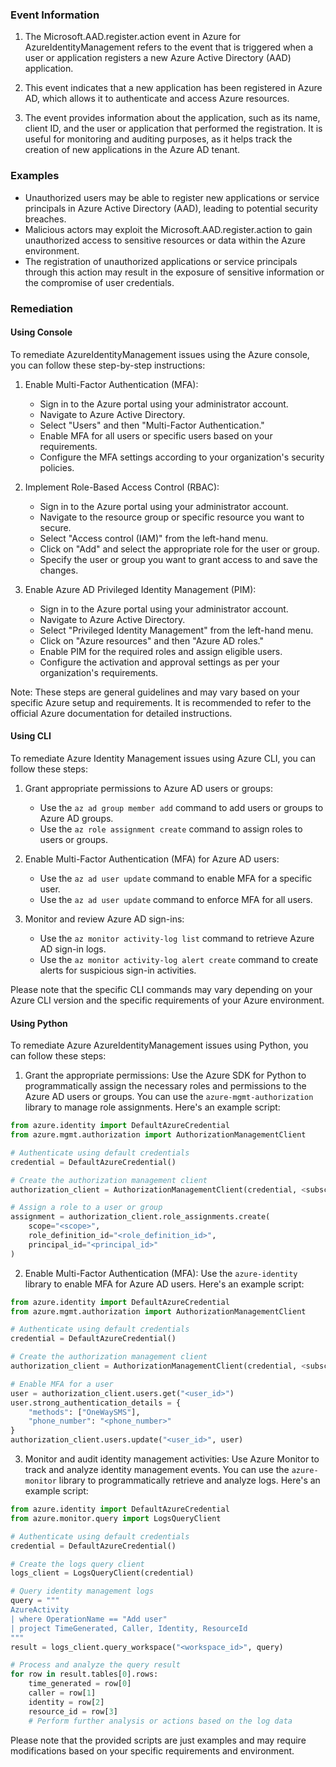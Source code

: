 
### Event Information

1. The Microsoft.AAD.register.action event in Azure for AzureIdentityManagement refers to the event that is triggered when a user or application registers a new Azure Active Directory (AAD) application.

2. This event indicates that a new application has been registered in Azure AD, which allows it to authenticate and access Azure resources.

3. The event provides information about the application, such as its name, client ID, and the user or application that performed the registration. It is useful for monitoring and auditing purposes, as it helps track the creation of new applications in the Azure AD tenant.


### Examples

- Unauthorized users may be able to register new applications or service principals in Azure Active Directory (AAD), leading to potential security breaches.
- Malicious actors may exploit the Microsoft.AAD.register.action to gain unauthorized access to sensitive resources or data within the Azure environment.
- The registration of unauthorized applications or service principals through this action may result in the exposure of sensitive information or the compromise of user credentials.

### Remediation

#### Using Console

To remediate AzureIdentityManagement issues using the Azure console, you can follow these step-by-step instructions:

1. Enable Multi-Factor Authentication (MFA):
   - Sign in to the Azure portal using your administrator account.
   - Navigate to Azure Active Directory.
   - Select "Users" and then "Multi-Factor Authentication."
   - Enable MFA for all users or specific users based on your requirements.
   - Configure the MFA settings according to your organization's security policies.

2. Implement Role-Based Access Control (RBAC):
   - Sign in to the Azure portal using your administrator account.
   - Navigate to the resource group or specific resource you want to secure.
   - Select "Access control (IAM)" from the left-hand menu.
   - Click on "Add" and select the appropriate role for the user or group.
   - Specify the user or group you want to grant access to and save the changes.

3. Enable Azure AD Privileged Identity Management (PIM):
   - Sign in to the Azure portal using your administrator account.
   - Navigate to Azure Active Directory.
   - Select "Privileged Identity Management" from the left-hand menu.
   - Click on "Azure resources" and then "Azure AD roles."
   - Enable PIM for the required roles and assign eligible users.
   - Configure the activation and approval settings as per your organization's requirements.

Note: These steps are general guidelines and may vary based on your specific Azure setup and requirements. It is recommended to refer to the official Azure documentation for detailed instructions.

#### Using CLI

To remediate Azure Identity Management issues using Azure CLI, you can follow these steps:

1. Grant appropriate permissions to Azure AD users or groups:
   - Use the `az ad group member add` command to add users or groups to Azure AD groups.
   - Use the `az role assignment create` command to assign roles to users or groups.

2. Enable Multi-Factor Authentication (MFA) for Azure AD users:
   - Use the `az ad user update` command to enable MFA for a specific user.
   - Use the `az ad user update` command to enforce MFA for all users.

3. Monitor and review Azure AD sign-ins:
   - Use the `az monitor activity-log list` command to retrieve Azure AD sign-in logs.
   - Use the `az monitor activity-log alert create` command to create alerts for suspicious sign-in activities.

Please note that the specific CLI commands may vary depending on your Azure CLI version and the specific requirements of your Azure environment.

#### Using Python

To remediate Azure AzureIdentityManagement issues using Python, you can follow these steps:

1. Grant the appropriate permissions: Use the Azure SDK for Python to programmatically assign the necessary roles and permissions to the Azure AD users or groups. You can use the `azure-mgmt-authorization` library to manage role assignments. Here's an example script:

```python
from azure.identity import DefaultAzureCredential
from azure.mgmt.authorization import AuthorizationManagementClient

# Authenticate using default credentials
credential = DefaultAzureCredential()

# Create the authorization management client
authorization_client = AuthorizationManagementClient(credential, <subscription_id>)

# Assign a role to a user or group
assignment = authorization_client.role_assignments.create(
    scope="<scope>",
    role_definition_id="<role_definition_id>",
    principal_id="<principal_id>"
)
```

2. Enable Multi-Factor Authentication (MFA): Use the `azure-identity` library to enable MFA for Azure AD users. Here's an example script:

```python
from azure.identity import DefaultAzureCredential
from azure.mgmt.authorization import AuthorizationManagementClient

# Authenticate using default credentials
credential = DefaultAzureCredential()

# Create the authorization management client
authorization_client = AuthorizationManagementClient(credential, <subscription_id>)

# Enable MFA for a user
user = authorization_client.users.get("<user_id>")
user.strong_authentication_details = {
    "methods": ["OneWaySMS"],
    "phone_number": "<phone_number>"
}
authorization_client.users.update("<user_id>", user)
```

3. Monitor and audit identity management activities: Use Azure Monitor to track and analyze identity management events. You can use the `azure-monitor` library to programmatically retrieve and analyze logs. Here's an example script:

```python
from azure.identity import DefaultAzureCredential
from azure.monitor.query import LogsQueryClient

# Authenticate using default credentials
credential = DefaultAzureCredential()

# Create the logs query client
logs_client = LogsQueryClient(credential)

# Query identity management logs
query = """
AzureActivity
| where OperationName == "Add user"
| project TimeGenerated, Caller, Identity, ResourceId
"""
result = logs_client.query_workspace("<workspace_id>", query)

# Process and analyze the query result
for row in result.tables[0].rows:
    time_generated = row[0]
    caller = row[1]
    identity = row[2]
    resource_id = row[3]
    # Perform further analysis or actions based on the log data
```

Please note that the provided scripts are just examples and may require modifications based on your specific requirements and environment.


